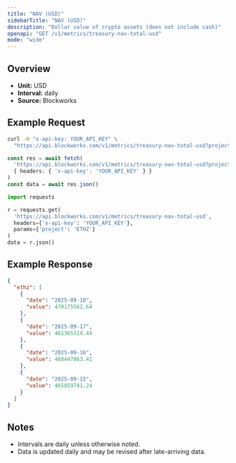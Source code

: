 ```yaml
---
title: "NAV (USD)"
sidebarTitle: "NAV (USD)"
description: "Dollar value of crypto assets (does not include cash)"
openapi: "GET /v1/metrics/treasury-nav-total-usd"
mode: "wide"
---
```


## Overview

- **Unit:** USD
- **Interval:** daily
- **Source:** Blockworks

## Example Request

<CodeGroup>

```bash cURL
curl -H "x-api-key: YOUR_API_KEY" \
  "https://api.blockworks.com/v1/metrics/treasury-nav-total-usd?project=ETHZ"
```

```typescript TypeScript
const res = await fetch(
  'https://api.blockworks.com/v1/metrics/treasury-nav-total-usd?project=ETHZ',
  { headers: { 'x-api-key': 'YOUR_API_KEY' } }
)
const data = await res.json()
```

```python Python
import requests

r = requests.get(
  'https://api.blockworks.com/v1/metrics/treasury-nav-total-usd',
  headers={'x-api-key': 'YOUR_API_KEY'},
  params={'project': 'ETHZ'}
)
data = r.json()
```

</CodeGroup>

## Example Response

```json
{
  "ethz": [
    {
      "date": "2025-09-18",
      "value": 470175562.64
    },
    {
      "date": "2025-09-17",
      "value": 461365314.44
    },
    {
      "date": "2025-09-16",
      "value": 460447863.41
    },
    {
      "date": "2025-09-15",
      "value": 465859741.24
    }
  ]
}
```

## Notes
- Intervals are daily unless otherwise noted.
- Data is updated daily and may be revised after late-arriving data.